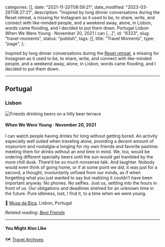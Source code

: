 
  categories: [],
  date: "2021-11-20T08:59:21",
  date_modified: "2023-03-29T08:27:21",
  description:
    "Inspired by long dinner conversations during the Reset retreat, a missing for Instagram as it used to be, to share, write, and connect with like-minded people, and a weekend away, alone, in Lisbon, words came flooding, and I decided to put them down. Portugal Lisbon When We Were Young · November 20, 2021 I can […]",
  id: "6323",
  slug: "travel-moments",
  status: "publish",
  tags: [],
  title: "Travel Moments",
  type: "page",
};


Inspired by long dinner conversations during the [Reset retreat](/posts/the-making-of-slow-retreats/), a missing for Instagram as it used to be, to share, write, and connect with like-minded people, and a weekend away, alone, in Lisbon, words came flooding, and I decided to put them down.

---

## Portugal

### Lisbon

![Friends drinking beers on a hilly beer terrace](/pages/portugal_lisbon_musa_da_bica.jpeg)

#### When We Were Young · November 20, 2021

I can watch people having drinks for long without getting bored. An activity especially well suited when traveling alone, providing a decent amount of voyeurism and nostalgia–a longing for my own friends and favorite pastime: meeting them for drinks without an end time in mind. We, too, would be ordering different specialty beers until the sun would get trambled by the more chill dusk. There’d be so much nonsense talk. And laughter. Nobody would even think of going home, or if at some point we did, it was just for a second, a thought, involuntarily unfixed from our minds, as if when forgetting what you just wanted to say but realizing it couldn’t have been important anyway. No phones. No selfies. Just us, settling into the hours in front of us. Our obligations and deadlines shelved for an unknown time in the future. Pure idleness, lost, I find it, to a time when we were young.

📌 [Musa da Bica](https://g.page/musa-da-bica?share), Lisbon, Portugal

_Related reading: [Best Friends](/posts/best-friends/)_

---

#### You Might Also Like

🗺 [Travel Archives](/travel-archives/)
